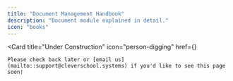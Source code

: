 ```yaml
---
title: "Document Management Handbook"
description: "Document module explained in detail."
icon: "books"
---
```


<Card
    title="Under Construction"
    icon="person-digging"
    href={}
>
    Please check back later or [email us](mailto::support@cleverschool.systems) if you'd like to see this page soon!
</Card>
